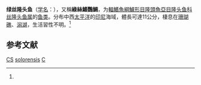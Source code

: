 {{Speciesbox
| genus = Cirrhilabrus
| species = solorensis
| status = DD
| status_system = IUCN3.1
| image = Cirrhilabrus solorensis-2.jpg
| authority = (Bleeker, 1853)<ref name='id7797'>{{cite web| url =http://www.bioinfo.cn/db05/BjdwSpecies.php?action=view&id=7797| title =绿丝隆头鱼| work =《中国动物物种编目数据库》| publisher =中国科学院微生物研究所| author =中国科学院动物研究所| accessdate =2009-04-16| deadurl =yes| archiveurl =https://web.archive.org/web/20131203122335/http://www.bioinfo.cn/db05/BjdwSpecies.php?action=view| archivedate =2013-12-03}}</ref>
| synonyms = 
}}

'''绿丝隆头鱼'''（[[学名|学名]]：{{lang|la|''Cirrhilabrus solorensis''}}），又稱'''綠絲鰭鸚鯛'''，为[[輻鰭魚綱|輻鰭魚綱]][[鱸形目|鱸形目]][[隆頭魚亞目|隆頭魚亞目]][[隆头鱼科|隆头鱼科]][[丝隆头鱼属|丝隆头鱼属]]的[[鱼类|鱼类]]。分布中西[[太平洋|太平洋]]的[[印尼|印尼]]海域，體長可達11公分，棲息在[[珊瑚礁|珊瑚礁]]、[[潟湖|潟湖]]，生活習性不明。<ref name='id7797'/>

== 参考文献 ==
{{reflist}}

{{taxonbar}}

[[Category:IUCN红色名录数据缺乏物种|CS]]
[[Category:絲隆頭魚屬|solorensis]]
[[Category:1853年描述的魚類|C]]


{{鱸形目小作品}}